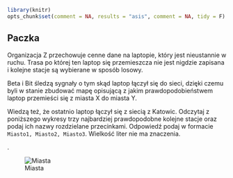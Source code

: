 ```r
library(knitr)
opts_chunk$set(comment = NA, results = "asis", comment = NA, tidy = F)
```

## Paczka

Organizacja Z przechowuje cenne dane na laptopie, który jest nieustannie w ruchu.
Trasa po której ten laptop się przemieszcza nie jest nigdzie zapisana i kolejne stacje są wybierane w sposób losowy.

Beta i Bit śledzą sygnały o tym skąd laptop łączył się do sieci, dzięki czemu byli w stanie zbudować mapę opisującą z jakim prawdopodobieństwem laptop przemieści się z miasta X do miasta Y.

Wiedzą też, że ostatnio laptop łączył się z siecią z Katowic. Odczytaj z poniższego wykresy trzy najbardziej prawdopodobne kolejne stacje oraz podaj ich nazwy rozdzielane przecinkami. 
Odpowiedź podaj w formacie `Miasto1, Miasto2, Miasto3`. Wielkość liter nie ma znaczenia.

.

![Miasta](pochod.png)
